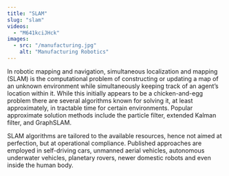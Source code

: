 ```yaml
---
title: "SLAM"
slug: "slam"
videos:
  - "M641kciJHck"
images:
  - src: "/manufacturing.jpg"
    alt: "Manufacturing Robotics"
---
```


In robotic mapping and navigation, simultaneous localization and mapping (SLAM) is the computational problem of constructing or updating a map of an unknown environment while simultaneously keeping track of an agent’s location within it. While this initially appears to be a chicken-and-egg problem there are several algorithms known for solving it, at least approximately, in tractable time for certain environments. Popular approximate solution methods include the particle filter, extended Kalman filter, and GraphSLAM.


<VideoRight 
  url="https://youtu.be/M641kciJHck"
  caption="Joshua Mangelson discusses his PhD research on improving SLAM for teams of underwater robots." />

SLAM algorithms are tailored to the available resources, hence not aimed at perfection, but at operational compliance. Published approaches are employed in self-driving cars, unmanned aerial vehicles, autonomous underwater vehicles, planetary rovers, newer domestic robots and even inside the human body.